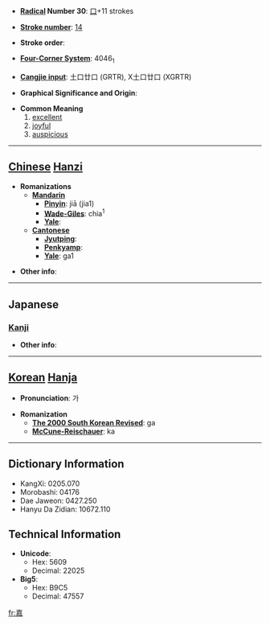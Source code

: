 * '''[[Wiktionary:Chinese radical index| Radical]] Number 30''': [[Wiktionary:Chinese radical index 口|口]]+11 strokes

* '''[[Wiktionary:Chinese total strokes index|Stroke number]]''': [[Wiktionary:Chinese total strokes index 14|14]]

* '''Stroke order''': 

* '''[[Wiktionary:Chinese four corner index|Four-Corner System]]''': 4046<sub>1</sub>

* '''[[Wiktionary:Chinese Cangjie index|Cangjie input]]''': 土口廿口 (GRTR), X土口廿口 (XGRTR)

* '''Graphical Significance and Origin''': 

* '''Common Meaning'''
*#[[excellent]]
*# [[joyful]]
*# [[auspicious]]


----

== [[Chinese]] [[Hanzi]] ==

* '''Romanizations'''
** '''[[Mandarin]]'''
*** '''[[Pinyin]]''': jiā (jia1)
*** '''[[Wade-Giles]]''': chia<sup>1</sup>
*** '''[[Yale]]''': 
** '''[[Cantonese]]'''
*** '''[[Jyutping]]''':
*** '''[[Penkyamp]]''': 
*** '''[[Yale]]''': ga1

* '''Other info''': 

----

==Japanese==
===[[Kanji]]===
{{kanji|on readings=[[か]] (ka)|kun readings=[[よみする]] (yomisuru), [[よい]] (yoi)}}

* '''Other info''':  

----

== [[Korean]] [[Hanja]] ==

* '''Pronunciation''': 가

* '''Romanization'''
** '''[[The 2000 South Korean Revised Romanization|The 2000 South Korean Revised]]''': ga
** '''[[McCune-Reischauer]]''': ka

----

== Dictionary Information ==

* KangXi: 0205.070
* Morobashi: 04176
* Dae Jaweon: 0427.250
* Hanyu Da Zidian: 10672.110

== Technical Information ==

* '''Unicode''':
** Hex: 5609
** Decimal: 22025
* '''Big5''':
** Hex: B9C5
** Decimal: 47557

[[fr:嘉]]
